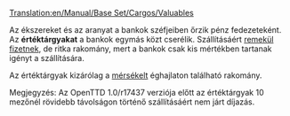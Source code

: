 [[Translation:en/Manual/Base Set/Cargos/Valuables]]

{{hu/Rakomány|név=Értéktárgyak
|kép=en/Valuables.png|termeli=[[hu/Manual/Base Set/Industries/Bank|bank]], kizárólag mérsékelt éghajlaton
|fogadja=[[hu/Manual/Base Set/Industries/Bank|bank]]
}}
Az ékszereket és az aranyat a bankok széfjeiben őrzik pénz fedezeteként. Az '''értéktárgyakat''' a bankok egymás közt cserélik. Szállításáért [[hu/Manual/Játéktechnika#A szállítás kifizetése|remekül fizetnek]], de ritka rakomány, mert a bankok csak kis mértékben tartanak igényt a szállítására.

Az értéktárgyak kizárólag a [[hu/Manual/Éghajlatok#Mérsékelt|mérsékelt]] éghajlaton található rakomány.


Megjegyzés: Az OpenTTD 1.0/r17437 verziója előtt az értéktárgyak 10 mezőnél rövidebb távolságon történő szállításáért nem járt díjazás.

{{hu/Navbox Rakomány}}